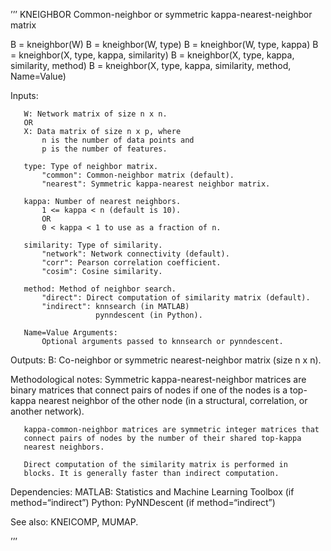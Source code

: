 '''
 KNEIGHBOR Common-neighbor or symmetric kappa-nearest-neighbor matrix

   B = kneighbor(W)
   B = kneighbor(W, type)
   B = kneighbor(W, type, kappa)
   B = kneighbor(X, type, kappa, similarity)
   B = kneighbor(X, type, kappa, similarity, method)
   B = kneighbor(X, type, kappa, similarity, method, Name=Value)

   Inputs:

       W: Network matrix of size n x n.
       OR
       X: Data matrix of size n x p, where
           n is the number of data points and
           p is the number of features.

       type: Type of neighbor matrix.
           "common": Common-neighbor matrix (default).
           "nearest": Symmetric kappa-nearest neighbor matrix.

       kappa: Number of nearest neighbors.
           1 <= kappa < n (default is 10).
           OR
           0 < kappa < 1 to use as a fraction of n.

       similarity: Type of similarity.
           "network": Network connectivity (default).
           "corr": Pearson correlation coefficient.
           "cosim": Cosine similarity.

       method: Method of neighbor search.
           "direct": Direct computation of similarity matrix (default).
           "indirect": knnsearch (in MATLAB)
                       pynndescent (in Python).

       Name=Value Arguments:
           Optional arguments passed to knnsearch or pynndescent.

   Outputs:
       B: Co-neighbor or symmetric nearest-neighbor matrix (size n x n).

   Methodological notes:
       Symmetric kappa-nearest-neighbor matrices are binary matrices that
       connect pairs of nodes if one of the nodes is a top-kappa nearest
       neighbor of the other node (in a structural, correlation, or
       another network).

       kappa-common-neighbor matrices are symmetric integer matrices that
       connect pairs of nodes by the number of their shared top-kappa
       nearest neighbors.
 
       Direct computation of the similarity matrix is performed in
       blocks. It is generally faster than indirect computation.

   Dependencies:
       MATLAB: 
           Statistics and Machine Learning Toolbox (if method="indirect")
       Python: 
           PyNNDescent (if method="indirect")

   See also:
       KNEICOMP, MUMAP.

'''
